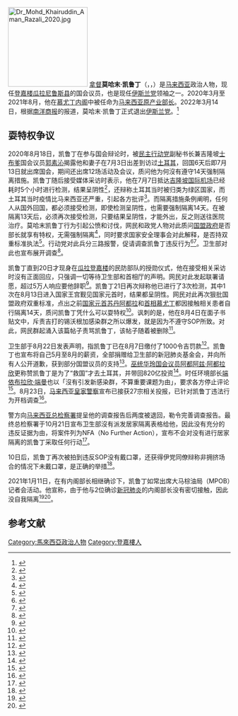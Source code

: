 [[File:Dr_Mohd_Khairuddin_Aman_Razali_2020.jpg|180px]] 
[[拿督|拿督]]'''莫哈末·凯鲁丁'''（{{Lang-en|Mohd Khairuddin Aman Razali}}，{{lang-ar|محمد خيرالدين بن امان رازالي}}，{{bd|1973年|12月9日}}）是[[马来西亚|马来西亚]]政治人物，现任[[登嘉樓|登嘉楼]][[瓜拉尼鲁斯县|瓜拉尼鲁斯县]]的国会议员，也是现任[[马来西亚伊斯兰党|伊斯兰党]]领袖之一。2020年3月至2021年8月，他在[[慕尤丁内阁|慕尤丁内阁]]中被任命为[[马来西亚原产业部长|马来西亚原产业部长]]。2022年3月14日，根据[[南洋商报|南洋商报]]的报道，莫哈末·凯鲁丁正式退出[[马来西亚伊斯兰党|伊斯兰党]]。<ref>{{Cite news|url=https://www.enanyang.my/%E6%94%BF%E6%B2%BB/%E5%87%AF%E9%B2%81%E4%B8%81%E9%80%80%E5%87%BA%E4%BC%8A%E5%85%9A|title=凯鲁丁退出伊党|work=[[南洋商报|南洋商报]]|date=2022-03-14|language=zh-my}}</ref>

==耍特权争议==
2020年8月18日，凯鲁丁在参与国会辩论时，被[[民主行动党_(马来西亚)|民主行动党]]副秘书长兼吉隆坡[[士布爹国会议席|士布爹]]国会议员[[郭素沁|郭素沁]]揭露他和妻子在7月3日出差到访过[[土耳其|土耳其]]，回国6天后即7月13日就出席国会，期间还出席12场活动及会议，质问他为何沒有遵守14天强制隔离措施。凯鲁丁随后接受媒体采访时表示，他在7月7日抵达[[吉隆坡国际机场|吉隆坡国际机场]]已经耗时5个小时进行检测，结果呈阴性<ref>{{Cite web|title=◤复管令SOP◢回国当天机场耗5小时 原产业部长检测呈阴性 中國報|url=https://www.chinapress.com.my/20200819/%e2%97%a4%e5%a4%8d%e7%ae%a1%e4%bb%a4sop%e2%97%a2%e5%9b%9e%e5%9b%bd%e5%bd%93%e5%a4%a9%e6%9c%ba%e5%9c%ba%e8%80%975%e5%b0%8f%e6%97%b6-%e5%8e%9f%e4%ba%a7%e4%b8%9a%e9%83%a8%e9%95%bf%e6%a3%80%e6%b5%8b/|accessdate=2020-08-19|work=中國報 China Press|language=en-US|archive-date=2021-01-22|archive-url=https://web.archive.org/web/20210122191528/https://www.chinapress.com.my/20200819/%E2%97%A4%E5%A4%8D%E7%AE%A1%E4%BB%A4sop%E2%97%A2%E5%9B%9E%E5%9B%BD%E5%BD%93%E5%A4%A9%E6%9C%BA%E5%9C%BA%E8%80%975%E5%B0%8F%E6%97%B6-%E5%8E%9F%E4%BA%A7%E4%B8%9A%E9%83%A8%E9%95%BF%E6%A3%80%E6%B5%8B/|dead-url=no}}</ref>，还辩称土耳其当时被归类为绿区国家，而土耳其当时疫情比马来西亚还严重，引起各方批评<ref>{{Cite web|title=出国后没隔离引关注 消息指凯鲁丁冠病检测呈阴性 国内|url=https://www.orientaldaily.com.my/news/nation/2020/08/19/358597|accessdate=2020-08-20|work=東方網 馬來西亞東方日報|language=zh-Hans|archive-date=2021-01-22|archive-url=https://web.archive.org/web/20210122010811/https://www.orientaldaily.com.my/news/nation/2020/08/19/358597|dead-url=no}}</ref>。而隔离措施条例阐明，任何人从国外回国，都必须接受检测，即使检测呈阴性，也需要强制隔离14天。在被隔离13天后，必须再次接受检测，只要结果呈阴性，才能外出，反之则送往医院治疗。莫哈末凯鲁丁行为引起公愤和讨伐，网民和政党人物对此质问[[国民联盟_(马来西亚)|国盟政府]]是否部长就享有特权，无需强制隔离<ref>{{Cite web|title=部长没强制隔离14天引公愤！网民怒呛：别双重标准！ 精彩大马|url=https://www.cincainews.com/news/malaysia/2020/08/19/outrage-online-over-ministers-apparent-exemption-from-covid-19-quarantine/1895218|accessdate=2020-08-19|last=方君强|first=2020年 8月 19日 星期三 11:40 上午 Myt|work=www.cincainews.com|archive-date=2021-01-22|archive-url=https://web.archive.org/web/20210122015432/https://www.cincainews.com/news/malaysia/2020/08/19/outrage-online-over-ministers-apparent-exemption-from-covid-19-quarantine/1895218|dead-url=no}}</ref>，同时要求国家安全理事会对此解释，是否持双重标准执法<ref>{{Cite web|title=部长回国没隔离 引众怒·政府遭质疑双重标准|url=https://www.sinchew.com.my/content/content_2327775.html|accessdate=2020-08-19|work=www.sinchew.com.my|archive-date=2021-01-24|archive-url=https://web.archive.org/web/20210124001504/https://www.sinchew.com.my/content/content_2327775.html|dead-url=no}}</ref>。行动党对此兵分三路报警，促请调查凯鲁丁违反行为<ref>{{Cite web|title=槟社青诚青报警·促查凯鲁丁没隔离|url=https://www.sinchew.com.my/content/content_2328614.html|accessdate=2020-08-20|work=www.sinchew.com.my|archive-date=2021-01-24|archive-url=https://web.archive.org/web/20210124153522/https://www.sinchew.com.my/content/content_2328614.html|dead-url=no}}</ref><ref>{{Cite web|title=原产业部长返马未隔离 行动党两地报警|url=https://www.kwongwah.com.my/20200819/%e5%8e%9f%e4%ba%a7%e4%b8%9a%e9%83%a8%e9%95%bf%e8%bf%94%e9%a9%ac%e6%9c%aa%e9%9a%94%e7%a6%bb-%e8%a1%8c%e5%8a%a8%e5%85%9a%e4%b8%a4%e5%9c%b0%e6%8a%a5%e8%ad%a6/|accessdate=2020-08-20|work=光华网|language=en-US|archive-date=2021-01-22|archive-url=https://web.archive.org/web/20210122015525/https://www.kwongwah.com.my/20200819/%E5%8E%9F%E4%BA%A7%E4%B8%9A%E9%83%A8%E9%95%BF%E8%BF%94%E9%A9%AC%E6%9C%AA%E9%9A%94%E7%A6%BB-%E8%A1%8C%E5%8A%A8%E5%85%9A%E4%B8%A4%E5%9C%B0%E6%8A%A5%E8%AD%A6/|dead-url=no}}</ref>。卫生部对此也宣布展开调查<ref>{{Cite web|title=凯鲁丁回国没隔离·诺希山：卫部开档查|url=https://www.sinchew.com.my/content/content_2328022.html|accessdate=2020-08-19|work=www.sinchew.com.my|archive-date=2021-01-22|archive-url=https://web.archive.org/web/20210122015013/https://www.sinchew.com.my/content/content_2328022.html|dead-url=no}}</ref>。

凯鲁丁直到20日才现身在[[瓜拉登嘉楼|瓜拉登嘉楼]]的民防部队的授勋仪式，他在接受相关采访时沒有正面回应，只强调一切等待卫生部和首相厅的声明。网民对此发起联署请愿，超过5万人响应要他辞职<ref>{{Cite web|title=Sign the Petition|url=https://www.change.org/p/the-power-of-people-letak-jawatan-menteri-langgar-sop-kuarantin-covid-19|accessdate=2020-08-22|work=Change.org|language=en-US|archive-date=2020-11-29|archive-url=https://web.archive.org/web/20201129085000/https://www.change.org/p/the-power-of-people-letak-jawatan-menteri-langgar-sop-kuarantin-covid-19|dead-url=no}}</ref>。凯鲁丁21日再次辩称他已进行了3次检测，其中1次在8月13日进入国家王宫觐见国家元首时，结果都呈阴性。网民对此再次狠批国盟政府双重标准，点出之前[[马来西亚最高元首|国家元首]][[苏丹阿都拉|苏丹阿都拉]]和[[马来西亚首相|首相]][[慕尤丁|慕尤丁]]都因接触相关患者自行隔离14天，质问凯鲁丁凭什么可以耍特权<ref>{{Cite web|title=◤复管令SOP◢ 凯鲁丁：我验了3次 准进王宫 证明我“阴” 中國報|url=https://www.chinapress.com.my/20200821/%e2%97%a4%e5%a4%8d%e7%ae%a1%e4%bb%a4sop%e2%97%a2-%e5%87%af%e9%b2%81%e4%b8%81%ef%bc%9a%e6%88%91%e9%aa%8c%e4%ba%863%e6%ac%a1-%e5%87%86%e8%bf%9b%e7%8e%8b%e5%ae%ab-%e8%af%81%e6%98%8e%e6%88%91/|accessdate=2020-08-21|work=中國報 China Press|language=en-US|archive-date=2021-01-22|archive-url=https://web.archive.org/web/20210122051715/https://www.chinapress.com.my/20200821/%E2%97%A4%E5%A4%8D%E7%AE%A1%E4%BB%A4sop%E2%97%A2-%E5%87%AF%E9%B2%81%E4%B8%81%EF%BC%9A%E6%88%91%E9%AA%8C%E4%BA%863%E6%AC%A1-%E5%87%86%E8%BF%9B%E7%8E%8B%E5%AE%AB-%E8%AF%81%E6%98%8E%E6%88%91/|dead-url=no}}</ref>。讽刺的是，他在8月4日在面子书贴文中，斥责吉打的锡沃根加感染群之所以爆发，就是因为不遵守SOP所致。对此，网民群起涌入该篇帖子责骂凯鲁丁，该帖子随着被删除<ref>{{Cite web|title=曾斥责锡沃根加感染群爆发祸首 凯鲁丁自我打脸 紧急撤贴 中國報|url=https://www.chinapress.com.my/20200821/%e6%9b%be%e6%96%a5%e8%b4%a3%e9%94%a1%e6%b2%83%e6%a0%b9%e5%8a%a0%e6%84%9f%e6%9f%93%e7%be%a4%e7%88%86%e5%8f%91%e7%a5%b8%e9%a6%96-%e5%87%af%e9%b2%81%e4%b8%81%e8%87%aa%e6%88%91%e6%89%93%e8%84%b8/|accessdate=2020-08-21|work=中國報 China Press|language=en-US|archive-date=2021-01-21|archive-url=https://web.archive.org/web/20210121043527/https://www.chinapress.com.my/20200821/%E6%9B%BE%E6%96%A5%E8%B4%A3%E9%94%A1%E6%B2%83%E6%A0%B9%E5%8A%A0%E6%84%9F%E6%9F%93%E7%BE%A4%E7%88%86%E5%8F%91%E7%A5%B8%E9%A6%96-%E5%87%AF%E9%B2%81%E4%B8%81%E8%87%AA%E6%88%91%E6%89%93%E8%84%B8/|dead-url=no}}</ref>。

卫生部于8月22日发表声明，指凯鲁丁已在8月7日缴付了1000令吉罚款<ref>{{Cite web|title=凯鲁丁回国没隔离 卫部开千元罚单 国内|url=https://www.orientaldaily.com.my/news/nation/2020/08/22/359165|accessdate=2020-08-22|work=東方網 馬來西亞東方日報|language=zh-Hans|archive-date=2021-01-21|archive-url=https://web.archive.org/web/20210121043555/https://www.orientaldaily.com.my/news/nation/2020/08/22/359165|dead-url=no}}</ref>。凯鲁丁也宣布将自己5月至8月的薪资，全部捐赠给卫生部的新冠肺炎基金会，并向所有人公开道歉，获到部分国盟议员的支持<ref>{{Cite web|title=违隔离令罚1千 凯鲁丁道歉捐薪资 国内|url=https://www.orientaldaily.com.my/news/nation/2020/08/22/359206|accessdate=2020-08-22|work=東方網 馬來西亞東方日報|language=zh-Hans|archive-date=2021-01-22|archive-url=https://web.archive.org/web/20210122010749/https://www.orientaldaily.com.my/news/nation/2020/08/22/359206|dead-url=no}}</ref>。[[馬來民族統一機構|巫统]][[华玲国会议席|华玲国会议员]][[阿都阿兹·阿都拉欣|阿都阿兹·阿都拉欣]]更称赞凯鲁丁是为了“救国”才去土耳其，并带回820亿投资<ref>{{Cite web|title=阿都阿兹辩护称 “凯鲁丁到土耳其为救国” 国内|url=https://www.orientaldaily.com.my/news/nation/2020/08/24/359469|accessdate=2020-08-24|work=東方網 馬來西亞東方日報|language=zh-Hans}}</ref>。时任环境部长[[端依布拉欣·端曼|端依布拉欣·端曼]]也以「沒有引发新感染群，不算重要课题为由」，要求各方停止评论<ref>{{Cite web|title=凯鲁丁已缴罚款捐薪资 伊党署理：停止评论吧 中國報|url=https://www.chinapress.com.my/20200823/%e5%87%af%e9%b2%81%e4%b8%81%e5%b7%b2%e7%bc%b4%e7%bd%9a%e6%ac%be%e6%8d%90%e8%96%aa%e8%b5%84-%e4%bc%8a%e5%85%9a%e7%bd%b2%e7%90%86%ef%bc%9a%e5%81%9c%e6%ad%a2%e8%af%84%e8%ae%ba%e5%90%a7/|accessdate=2020-08-24|work=中國報 China Press|language=en-US}}</ref>。8月23日，[[马来西亚皇家警察|马来西亚皇家警察]]宣布已接获27宗相关投报，已针对凯鲁丁违法行为开档调查<ref>{{Cite web|title=违隔离令接27投报 警方查原产业部长 国内|url=https://www.orientaldaily.com.my/news/nation/2020/08/23/359302|accessdate=2020-08-24|work=東方網 馬來西亞東方日報|language=zh-Hans}}</ref>。

警方向[[马来西亚总检察长|马来西亚总检察署]]提呈他的调查报告后两度被退回，勒令完善调查报告。最终总检察署于10月21日宣布卫生部沒有派发居家隔离表格给他，因此没有充分的违反证据为由，将案件列为NFA（No Further Action），宣布不会对没有进行居家隔离的凯鲁丁采取任何行动<ref>{{Cite web|title=土耳其回国没居家隔离 · 总检署不对付凯鲁丁|url=https://www.sinchew.com.my/content/content_2363021.html|accessdate=2020-10-21|work=www.sinchew.com.my|archive-date=2020-11-01|archive-url=https://web.archive.org/web/20201101055756/https://www.sinchew.com.my/content/content_2363021.html|dead-url=no}}</ref>。

10日后，凯鲁丁再次被拍到违反SOP没有戴口罩，还获得伊党同僚辩称非拥挤场合的情况下未戴口罩，是正确的举措<ref>{{Cite web|title=◤复管令SOP◢ 凯鲁丁未戴口罩又掀波 聂阿都：非处拥挤场合 中國報|url=https://www.chinapress.com.my/20201102/%e2%97%a4%e5%a4%8d%e7%ae%a1%e4%bb%a4sop%e2%97%a2-%e5%87%af%e9%b2%81%e4%b8%81%e6%9c%aa%e6%88%b4%e5%8f%a3%e7%bd%a9%e5%8f%88%e6%8e%80%e6%b3%a2-%e8%81%82%e9%98%bf%e9%83%bd%ef%bc%9a%e9%9d%9e%e5%a4%84/|accessdate=2020-11-02|work=中國報 China Press|language=en-US|archive-date=2020-11-21|archive-url=https://web.archive.org/web/20201121003932/https://www.chinapress.com.my/20201102/%e2%97%a4%e5%a4%8d%e7%ae%a1%e4%bb%a4sop%e2%97%a2-%e5%87%af%e9%b2%81%e4%b8%81%e6%9c%aa%e6%88%b4%e5%8f%a3%e7%bd%a9%e5%8f%88%e6%8e%80%e6%b3%a2-%e8%81%82%e9%98%bf%e9%83%bd%ef%bc%9a%e9%9d%9e%e5%a4%84/|dead-url=no}}</ref>。

2021年1月11日，在有内阁部长相继确诊下，凯鲁丁如常出席大马棕油局（MPOB）记者会活动。他宣称，由于他与2位确诊[[2019冠状病毒病疫情|新冠肺炎]]的内阁部长没有密切接触，因此没自我隔离<ref>{{Cite web|title=【部长确诊】凯鲁丁：没密切接触 我没有隔离  国内|url=https://www.orientaldaily.com.my/news/nation/2021/01/11/386143|accessdate=2021-03-04|work=東方網 馬來西亞東方日報|language=zh-Hans}}</ref><ref>{{Cite web|title=◤复管令SOP◢ 座位相距远 非密切接触者 凯鲁丁：没居家隔离  中国报 ChinaPress|url=https://www.chinapress.com.my/20210111/%E2%97%A4%E5%A4%8D%E7%AE%A1%E4%BB%A4sop%E2%97%A2-%E5%BA%A7%E4%BD%8D%E7%9B%B8%E8%B7%9D%E8%BF%9C-%E9%9D%9E%E5%AF%86%E5%88%87%E6%8E%A5%E8%A7%A6%E8%80%85-%E5%87%AF%E9%B2%81%E4%B8%81%EF%BC%9A%E6%B2%A1/amp/|accessdate=2021-03-04|work=www.chinapress.com.my|archive-date=2021-01-13|archive-url=https://web.archive.org/web/20210113125723/https://www.chinapress.com.my/20210111/%e2%97%a4%e5%a4%8d%e7%ae%a1%e4%bb%a4sop%e2%97%a2-%e5%ba%a7%e4%bd%8d%e7%9b%b8%e8%b7%9d%e8%bf%9c-%e9%9d%9e%e5%af%86%e5%88%87%e6%8e%a5%e8%a7%a6%e8%80%85-%e5%87%af%e9%b2%81%e4%b8%81%ef%bc%9a%e6%b2%a1/amp/|dead-url=no}}</ref>。

==参考文献==


[[Category:馬來西亞政治人物|Category:馬來西亞政治人物]]
[[Category:登嘉樓人|Category:登嘉樓人]]